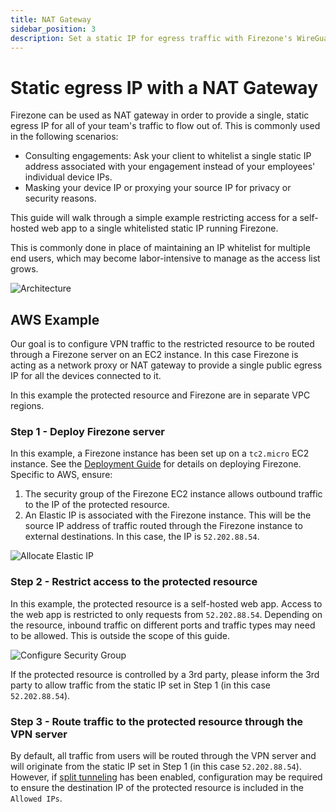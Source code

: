 ```yaml
---
title: NAT Gateway
sidebar_position: 3
description: Set a static IP for egress traffic with Firezone's WireGuard® based secure remote access platform.
---
```


# Static egress IP with a NAT Gateway

Firezone can be used as NAT gateway in order to provide a single,
static egress IP for all of your team's traffic to flow out of.
This is commonly used in the following scenarios:

* Consulting engagements: Ask your client to whitelist a single static
  IP address associated with your engagement instead of your employees'
  individual device IPs.
* Masking your device IP or proxying your source IP for privacy or
  security reasons.

This guide will walk through a simple example restricting access for a
self-hosted web app to a single whitelisted static IP running Firezone.

This is commonly done in place of maintaining an IP whitelist for
multiple end users, which may become labor-intensive to manage as the
access list grows.

![Architecture](https://user-images.githubusercontent.com/52545545/154868328-688067dd-deca-4548-ac9d-f6ffe7eacf86.png)

## AWS Example

Our goal is to configure VPN traffic to the restricted resource to be routed
through a Firezone server on an EC2 instance. In this case Firezone is acting as
a network proxy or NAT gateway to provide a single public egress IP for all the
devices connected to it.

In this example the protected resource and Firezone are
in separate VPC regions.

### Step 1 - Deploy Firezone server

In this example, a Firezone instance has been set up on a `tc2.micro`
EC2 instance. See the
[Deployment Guide](/deploy/)
for details on deploying Firezone. Specific to AWS, ensure:

1. The security group of the Firezone EC2 instance allows outbound traffic to the
IP of the protected resource.
1. An Elastic IP is associated with the Firezone instance. This will be the
source IP address of traffic routed through the Firezone instance to external destinations.
In this case, the IP is `52.202.88.54`.

![Allocate Elastic IP](https://user-images.githubusercontent.com/52545545/154821256-9335703b-a120-4a9d-b9f5-bbca673cef63.png)

### Step 2 - Restrict access to the protected resource

In this example, the protected resource is a self-hosted web app. Access to the
web app is restricted to only requests from `52.202.88.54`.
Depending on the resource, inbound traffic on different ports and traffic types
may need to be allowed. This is outside the scope of this guide.

![Configure Security Group](https://user-images.githubusercontent.com/52545545/154821653-160f91d4-44d1-4b6c-b453-31604be930dc.png)

If the protected resource is controlled by a 3rd party, please inform the 3rd
party to allow traffic from the static IP set in Step 1 (in this case `52.202.88.54`).

### Step 3 - Route traffic to the protected resource through the VPN server

By default, all traffic from users will be routed through the VPN server
and will originate from the static IP set in Step 1 (in this case `52.202.88.54`).
However, if
[split tunneling](/user-guides/use-cases/split-tunnel/)
has been enabled, configuration may be required to ensure the destination IP of
the protected resource is included in the `Allowed IPs`.
